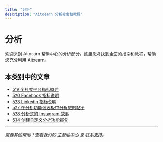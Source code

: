 ```yaml
---
title: "分析"
description: "Aitoearn 分析指南和教程"
---
```

# 分析

欢迎来到 Aitoearn 帮助中心的分析部分。这里您将找到全面的指南和教程，帮助您充分利用 Aitoearn。

## 本类别中的文章

- [519 全社交平台指标概述](519-全社交平台指标概述)
- [520 Facebook 指标说明](520-Facebook-指标说明)
- [523 LinkedIn 指标说明](523-LinkedIn-指标说明)
- [527 在分析功能仪表板中分析您的帖子](527-在分析功能仪表板中分析您的帖子)
- [528 分析您的 Instagram 故事](528-分析您的-Instagram-故事)
- [534 创建自定义分析功能报告](534-创建自定义分析功能报告)

---

*需要其他帮助？查看我们的 [主帮助中心](/en/帮助-中心) 或 [联系支持](mailto:hello@aitoearn.com)。*
